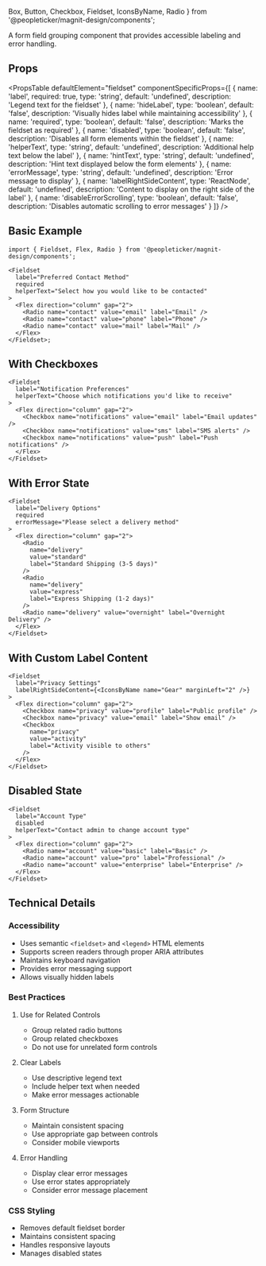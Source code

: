   Box,
  Button,
  Checkbox,
  Fieldset,
  IconsByName,
  Radio
} from '@peopleticker/magnit-design/components';

A form field grouping component that provides accessible labeling and error
handling.

## Props

<PropsTable
  defaultElement="fieldset"
  componentSpecificProps={[
    {
      name: 'label',
      required: true,
      type: 'string',
      default: 'undefined',
      description: 'Legend text for the fieldset'
    },
    {
      name: 'hideLabel',
      type: 'boolean',
      default: 'false',
      description: 'Visually hides label while maintaining accessibility'
    },
    {
      name: 'required',
      type: 'boolean',
      default: 'false',
      description: 'Marks the fieldset as required'
    },
    {
      name: 'disabled',
      type: 'boolean',
      default: 'false',
      description: 'Disables all form elements within the fieldset'
    },
    {
      name: 'helperText',
      type: 'string',
      default: 'undefined',
      description: 'Additional help text below the label'
    },
    {
      name: 'hintText',
      type: 'string',
      default: 'undefined',
      description: 'Hint text displayed below the form elements'
    },
    {
      name: 'errorMessage',
      type: 'string',
      default: 'undefined',
      description: 'Error message to display'
    },
    {
      name: 'labelRightSideContent',
      type: 'ReactNode',
      default: 'undefined',
      description: 'Content to display on the right side of the label'
    },
    {
      name: 'disableErrorScrolling',
      type: 'boolean',
      default: 'false',
      description: 'Disables automatic scrolling to error messages'
    }
  ]}
/>

## Basic Example

```tsx
import { Fieldset, Flex, Radio } from '@peopleticker/magnit-design/components';

<Fieldset
  label="Preferred Contact Method"
  required
  helperText="Select how you would like to be contacted"
>
  <Flex direction="column" gap="2">
    <Radio name="contact" value="email" label="Email" />
    <Radio name="contact" value="phone" label="Phone" />
    <Radio name="contact" value="mail" label="Mail" />
  </Flex>
</Fieldset>;
```

## With Checkboxes

```tsx live
<Fieldset
  label="Notification Preferences"
  helperText="Choose which notifications you'd like to receive"
>
  <Flex direction="column" gap="2">
    <Checkbox name="notifications" value="email" label="Email updates" />
    <Checkbox name="notifications" value="sms" label="SMS alerts" />
    <Checkbox name="notifications" value="push" label="Push notifications" />
  </Flex>
</Fieldset>
```

## With Error State

```tsx live
<Fieldset
  label="Delivery Options"
  required
  errorMessage="Please select a delivery method"
>
  <Flex direction="column" gap="2">
    <Radio
      name="delivery"
      value="standard"
      label="Standard Shipping (3-5 days)"
    />
    <Radio
      name="delivery"
      value="express"
      label="Express Shipping (1-2 days)"
    />
    <Radio name="delivery" value="overnight" label="Overnight Delivery" />
  </Flex>
</Fieldset>
```

## With Custom Label Content

```tsx live
<Fieldset
  label="Privacy Settings"
  labelRightSideContent={<IconsByName name="Gear" marginLeft="2" />}
>
  <Flex direction="column" gap="2">
    <Checkbox name="privacy" value="profile" label="Public profile" />
    <Checkbox name="privacy" value="email" label="Show email" />
    <Checkbox
      name="privacy"
      value="activity"
      label="Activity visible to others"
    />
  </Flex>
</Fieldset>
```

## Disabled State

```tsx live
<Fieldset
  label="Account Type"
  disabled
  helperText="Contact admin to change account type"
>
  <Flex direction="column" gap="2">
    <Radio name="account" value="basic" label="Basic" />
    <Radio name="account" value="pro" label="Professional" />
    <Radio name="account" value="enterprise" label="Enterprise" />
  </Flex>
</Fieldset>
```

## Technical Details

### Accessibility

- Uses semantic `<fieldset>` and `<legend>` HTML elements
- Supports screen readers through proper ARIA attributes
- Maintains keyboard navigation
- Provides error messaging support
- Allows visually hidden labels

### Best Practices

1. Use for Related Controls

   - Group related radio buttons
   - Group related checkboxes
   - Do not use for unrelated form controls

2. Clear Labels

   - Use descriptive legend text
   - Include helper text when needed
   - Make error messages actionable

3. Form Structure

   - Maintain consistent spacing
   - Use appropriate gap between controls
   - Consider mobile viewports

4. Error Handling
   - Display clear error messages
   - Use error states appropriately
   - Consider error message placement

### CSS Styling

- Removes default fieldset border
- Maintains consistent spacing
- Handles responsive layouts
- Manages disabled states
